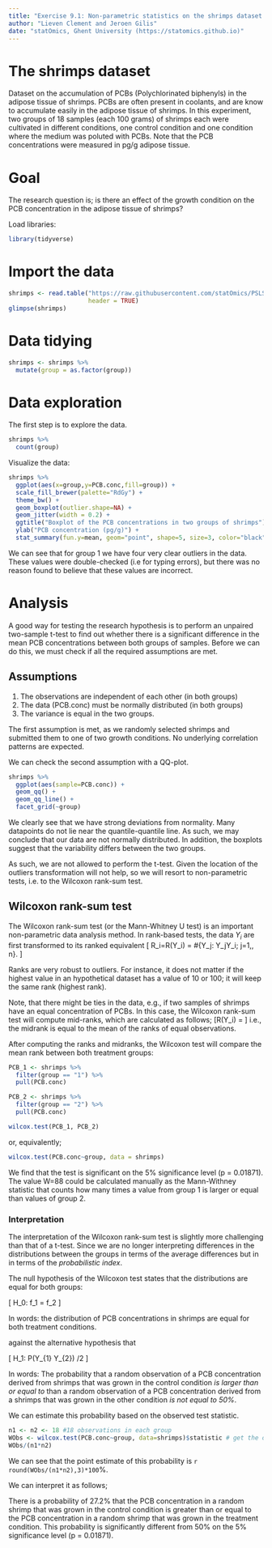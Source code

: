 ```yaml
---
title: "Exercise 9.1: Non-parametric statistics on the shrimps dataset - solution"
author: "Lieven Clement and Jeroen Gilis"
date: "statOmics, Ghent University (https://statomics.github.io)"
---
```


# The shrimps dataset

Dataset on the accumulation of PCBs (Polychlorinated biphenyls)
in the adipose tissue of shrimps. PCBs are often present in coolants, and are
know to accumulate easily in the adipose tissue of shrimps. In this experiment,
two groups of 18 samples (each 100 grams) of shrimps each were cultivated
in different conditions, one control condition and one condition
where the medium was poluted with PCBs. Note that the PCB concentrations were
measured in pg/g adipose tissue.

# Goal

The research question is; is there an effect of the
growth condition on the PCB concentration in the adipose
tissue of shrimps?

Load libraries:

```r
library(tidyverse)
```

# Import the data

```r
shrimps <- read.table("https://raw.githubusercontent.com/statOmics/PSLS21/data/shrimps.txt",
                      header = TRUE)
glimpse(shrimps)
```

# Data tidying

```r
shrimps <- shrimps %>%
  mutate(group = as.factor(group))
```

# Data exploration

The first step is to explore the data.

```r
shrimps %>%
  count(group)
```

Visualize the data:

```r
shrimps %>%
  ggplot(aes(x=group,y=PCB.conc,fill=group)) +
  scale_fill_brewer(palette="RdGy") +
  theme_bw() +
  geom_boxplot(outlier.shape=NA) +
  geom_jitter(width = 0.2) +
  ggtitle("Boxplot of the PCB concentrations in two groups of shrimps") +
  ylab("PCB concentration (pg/g)") +
  stat_summary(fun.y=mean, geom="point", shape=5, size=3, color="black", fill="black")
```

We can see that for group 1 we have four very clear outliers
in the data. These values were double-checked (i.e for
typing errors), but there was no reason found to believe
that these values are incorrect.

# Analysis

A good way for
testing the research hypothesis is to perform an unpaired
two-sample t-test to find out whether there is a significant
difference in the mean PCB concentrations between both groups
of samples. Before we can do this, we must check if all the
required assumptions are met.

## Assumptions

1. The observations are independent of each other (in both groups)
2. The data (PCB.conc) must be normally distributed (in both groups)
3. The variance is equal in the two groups.

The first assumption is met, as we randomly selected shrimps and
submitted them to one of two growth conditions. No underlying
correlation patterns are expected.

We can check the second assumption with a QQ-plot.

```r
shrimps %>%
  ggplot(aes(sample=PCB.conc)) +
  geom_qq() +
  geom_qq_line() +
  facet_grid(~group)
```

We clearly see that we have strong deviations from
normality. Many datapoints do not lie near the quantile-quantile
line. As such, we may conclude that our data are not normally distributed.
In addition, the boxplots suggest that the
variability differs between the two groups.

As such, we are not allowed to perform the t-test.
Given the location of the outliers transformation will not help, so we will resort to non-parametric
tests, i.e. to the Wilcoxon rank-sum test.

## Wilcoxon rank-sum test

The Wilcoxon rank-sum test (or the Mann-Whitney U test) is an important
non-parametric data analysis method. In rank-based tests, the data
$Y_i$ are first transformed to its ranked equivalent
\[ R_i=R(Y_i) = \#\{Y_j: Y_j\leq Y_i; j=1,\ldots, n\}. \]

Ranks are very robust to outliers. For instance, it does not
matter if the highest value in an hypothetical dataset has a
value of 10 or 100; it will keep the same rank (highest rank).

Note, that there might be ties in the data, e.g., if
two samples of shrimps have an equal concentration of PCBs.
In this case, the Wilcoxon rank-sum test will compute
mid-ranks, which are calculated as follows;
\[R(Y_i) = \frac{\sum\limits_{\forall j : Y_j=Y_i}R(Y_j)}{\#{\forall j:Y_j=Y_i}}  \]
i.e., the midrank is equal to the mean of the ranks of equal
observations.

After computing the ranks and midranks, the Wilcoxon test will
compare the mean rank between both treatment groups:

```r
PCB_1 <- shrimps %>%
  filter(group == "1") %>%
  pull(PCB.conc)

PCB_2 <- shrimps %>%
  filter(group == "2") %>%
  pull(PCB.conc)

wilcox.test(PCB_1, PCB_2)
```

or, equivalently;

```r
wilcox.test(PCB.conc~group, data = shrimps)
```

We find that the test is significant on the 5%
significance level (p = 0.01871). The value W=88
could be calculated manually as the Mann-Withney statistic
that counts how many times a value from group 1 is larger or equal than values of group 2.

### Interpretation

The interpretation of the Wilcoxon rank-sum test is
slightly more challenging than that of a t-test.
Since we are no longer interpreting differences in the distributions between the groups in terms of the average differences but in in terms of the
*probabilistic index*.

The null hypothesis of the Wilcoxon test states that
the distributions
are equal for both groups:

\[ H_0: f_1 = f_2 \]

In words: the distribution of PCB concentrations in
shrimps are equal for both treatment conditions.

against the alternative hypothesis that

\[ H_1: P(Y_{1} \geq Y_{2}) \ne 1/2 \]

In words: The probability that a random observation of a
PCB concentration derived from shrimps that
was grown in the control condition *is larger than or equal to*
than a random observation of a PCB concentration
derived from a shrimps that was grown in
the other condition *is not equal to 50%*.

We can estimate this probability based on the observed test statistic.

```r
n1 <- n2 <- 18 #18 observations in each group
WObs <- wilcox.test(PCB.conc~group, data=shrimps)$statistic # get the observed test statistic
WObs/(n1*n2)
```

We can see that the point estimate of this probability
is `r round(WObs/(n1*n2),3)*100`%.

We can interpret it as follows;

There is a probability of 27.2% that the PCB concentration in a random
shrimp that was grown in the control condition is
greater than or equal to the PCB concentration in a random
shrimp that was grown in the treatment condition. This probability is significantly different from 50% on the 5% significance level (p = 0.01871).
